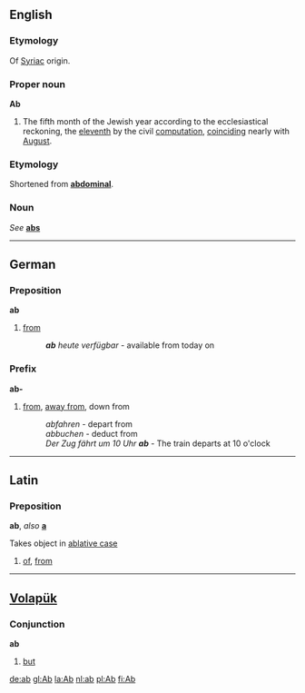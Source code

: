 == English ==
===Etymology===
Of [[Syriac]] origin.

=== Proper noun ===
'''Ab'''

#The fifth month of the Jewish year according to the ecclesiastical reckoning, the [[eleventh]] by the civil [[computation]], [[coinciding]] nearly with [[August]].

===Etymology===
Shortened from '''[[abdominal]]'''.

=== Noun ===
''See'' '''[[abs]]'''

----
== German ==
=== Preposition ===
'''ab'''

#[[from]]
#:'''''ab''' heute verfügbar'' - available from today on

=== Prefix ===
'''ab-'''

#[[from]], [[away from]], down from
#:''abfahren'' - depart from
#:''abbuchen'' - deduct from
#:''Der Zug fährt um 10 Uhr '''ab''''' - The train departs at 10 o'clock

----
==Latin==
=== Preposition ===
'''ab''', ''also'' '''[[a]]'''

Takes object in [[ablative case]]

#[[of]], [[from]]

----
==[[Volapük]]==
=== Conjunction ===
'''ab'''

#[[but]]

[[de:ab]]
[[gl:Ab]]
[[la:Ab]]
[[nl:ab]]
[[pl:Ab]]
[[fi:Ab]]